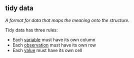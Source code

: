 ## tidy data

<dfn>A format for data that maps the meaning onto the structure.</dfn>

Tidy data has three rules:

* Each [variable](#variable) must have its own column
* Each [observation](#observation) must have its own row
* Each [value](#value) must have its own cell
